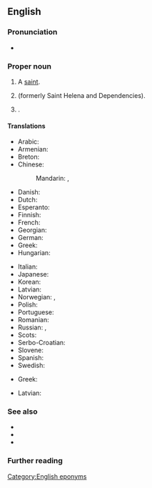 ==English==

===Pronunciation===
* {{IPA|en|/seɪnt həˈliːnə/}}

===Proper noun===
{{en-proper noun}}

# {{lb|en|Christianity}} A [[saint]].
# {{place|en|An <<island>> of [[volcanic]] origin in the South [[Atlantic Ocean]]|;,|and an <<overseas territory>> of the <<c/United Kingdom>>|official=Saint Helena, Ascension and Tristan da Cunha}} (formerly Saint Helena and Dependencies).
# {{place|en|city|co/Napa County|s/California|c/USA}}.

====Translations====
{{trans-top|island in the Atlantic Ocean}}
* Arabic: {{t|ar|سَانْت هِيلِينَا|f|tr=sant hilīnā}}
* Armenian: {{t|hy|Սուրբ Հեղինեի կղզի|sc=Armn}}
* Breton: {{t|br|Saint Helena}}
* Chinese:
*: Mandarin: {{t+|cmn|聖赫勒拿|sc=Hani}}, {{t+|cmn|圣赫勒拿|tr=Shèng Hèlēiná, Shèng Hèlèná|sc=Hani}}
* Danish: {{t|da|Saint Helena}}
* Dutch: {{t+|nl|Sint-Helena}}
* Esperanto: {{t|eo|Sent-Heleno}}
* Finnish: {{t+|fi|Saint Helena}}
* French: {{t+|fr|Sainte-Hélène|f}}
* Georgian: {{t|ka|წმინდა ელენეს კუნძული}}
* German: {{t+|de|St. Helena|n}}
* Greek: {{t|el|νήσος Αγίας Ελένης|f}}
* Hungarian: {{t+|hu|Szent Ilona}}
{{trans-mid}}
* Italian: {{t|it|Sant'Elena|f}}
* Japanese: {{t|ja|セントヘレナ|tr=Sentoherena}}
* Korean: {{t|ko|^세인트헬레나}}
* Latvian: {{t|lv|Svētās Helēnas Sala|f}}
* Norwegian: {{t+|no|Sankt Helena}}, {{t|no|St. Helena}}
* Polish: {{t|pl|Święta Helena|f}}
* Portuguese: {{t+|pt|Santa Helena|f}}
* Romanian: {{t|ro|Sfânta Elena|f}}
* Russian: {{t+|ru|о́стров Свято́й Еле́ны|m}}, {{t|ru|Свята́я Еле́на|f}}
* Scots: {{t|sco|Saunt Helena}}
* Serbo-Croatian: {{t+|sh|Sveta Helena|f}}
* Slovene: {{t|sl|Sveta Helena|f}}
* Spanish: {{t|es|Santa Helena|f}}
* Swedish: {{t|sv|Saint Helena}}
{{trans-bottom}}

{{trans-top|Christian saint}}
* Greek: {{t|el|[[αγία|Αγία]] [[Ελένη]]|f}}
{{trans-mid}}
* Latvian: {{t|lv|Svētā Helēna|f}}
{{trans-bottom}}

===See also===
* {{l|en|Jamestown}}
* {{l|en|Appendix:Countries of the world|Countries of the world}}
* {{list:countries of Africa/en}}

===Further reading===
{{pedialite}}

[[Category:English eponyms]]